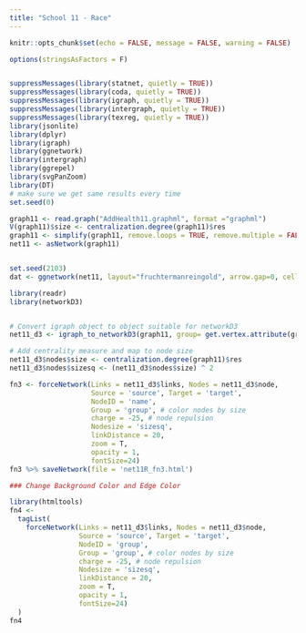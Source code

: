 ```yaml
---
title: "School 11 - Race"
---
```


```r
knitr::opts_chunk$set(echo = FALSE, message = FALSE, warning = FALSE)
```

```r
options(stringsAsFactors = F)


suppressMessages(library(statnet, quietly = TRUE))
suppressMessages(library(coda, quietly = TRUE))
suppressMessages(library(igraph, quietly = TRUE))
suppressMessages(library(intergraph, quietly = TRUE))
suppressMessages(library(texreg, quietly = TRUE))
library(jsonlite)      
library(dplyr)        
library(igraph)        
library(ggnetwork)     
library(intergraph)    
library(ggrepel)       
library(svgPanZoom)    
library(DT)   
# make sure we get same results every time
set.seed(0)

graph11 <- read.graph("AddHealth11.graphml", format ="graphml")
V(graph11)$size <- centralization.degree(graph11)$res
graph11 <- simplify(graph11, remove.loops = TRUE, remove.multiple = FALSE)
net11 <- asNetwork(graph11)


set.seed(2103)
dat <- ggnetwork(net11, layout="fruchtermanreingold", arrow.gap=0, cell.jitter=0)

library(readr)
library(networkD3)


# Convert igraph object to object suitable for networkD3
net11_d3 <- igraph_to_networkD3(graph11, group= get.vertex.attribute(graph11, "Race"))

# Add centrality measure and map to node size
net11_d3$nodes$size <- centralization.degree(graph11)$res
net11_d3$nodes$sizesq <- (net11_d3$nodes$size) ^ 2

fn3 <- forceNetwork(Links = net11_d3$links, Nodes = net11_d3$node,
                    Source = 'source', Target = 'target', 
                    NodeID = 'name', 
                    Group = 'group', # color nodes by size
                    charge = -25, # node repulsion
                    Nodesize = 'sizesq',
                    linkDistance = 20,
                    zoom = T, 
                    opacity = 1,
                    fontSize=24) 
fn3 %>% saveNetwork(file = 'net11R_fn3.html')

### Change Background Color and Edge Color

library(htmltools)
fn4 <-
  tagList(
    forceNetwork(Links = net11_d3$links, Nodes = net11_d3$node,
                 Source = 'source', Target = 'target', 
                 NodeID = 'group', 
                 Group = 'group', # color nodes by size
                 charge = -25, # node repulsion
                 Nodesize = 'sizesq',
                 linkDistance = 20,
                 zoom = T, 
                 opacity = 1,
                 fontSize=24)
  )
fn4
```